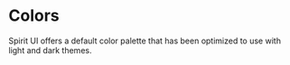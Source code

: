 
# Colors

Spirit UI offers a default color palette that has been optimized to use with light and dark themes.

<ColorPalette />
